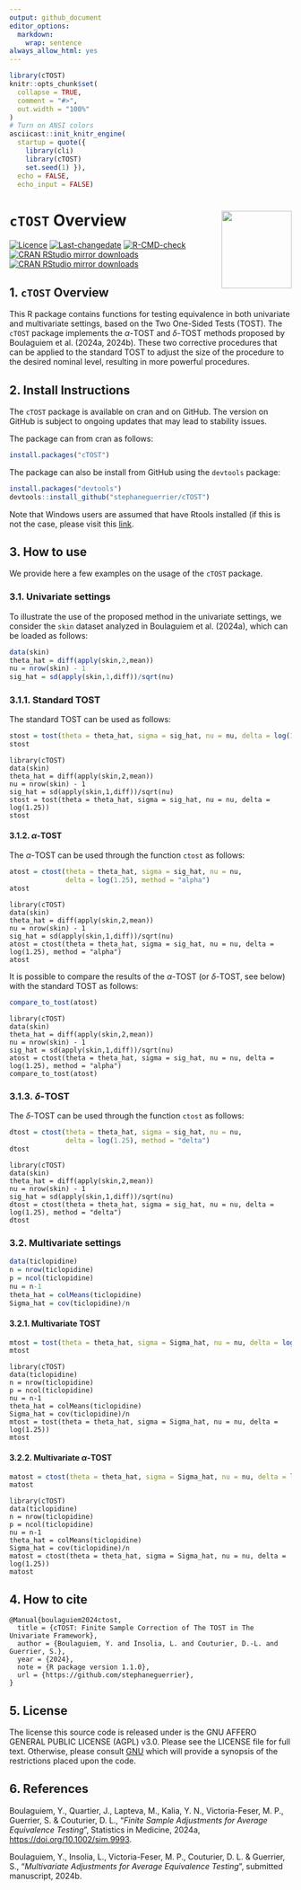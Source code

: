 ```yaml
---
output: github_document
editor_options:
  markdown:
    wrap: sentence
always_allow_html: yes
---
```


<!-- README.md is generated from README.Rmd. Please edit this file -->

```r
library(cTOST)
knitr::opts_chunk$set(
  collapse = TRUE,
  comment = "#>",
  out.width = "100%"
)
# Turn on ANSI colors
asciicast::init_knitr_engine(
  startup = quote({
    library(cli)
    library(cTOST)
    set.seed(1) }),
  echo = FALSE,
  echo_input = FALSE)
```
 

# `cTOST` Overview  <a href="https://yboulag.github.io/cTOST/"><img src="man/figures/hex-cTOST.png" alt="" align="right" height="138" width="125" /></a>

<!-- badges: start -->
[![Licence](https://img.shields.io/badge/licence-AGPL--3.0-blue.svg)](https://opensource.org/licenses/AGPL-3.0)
[![Last-changedate](https://img.shields.io/badge/last%20change-`r gsub('-', '--', Sys.Date())`-green.svg)](https://github.com/yboulag/cTOST)
[![R-CMD-check](https://github.com/yboulag/cTOST/actions/workflows/R-CMD-check.yaml/badge.svg)](https://github.com/yboulag/cTOST/actions/workflows/R-CMD-check.yaml)
[![CRAN RStudio mirror downloads](http://cranlogs.r-pkg.org/badges/cTOST)](https://www.r-pkg.org/pkg/cTOST)
[![CRAN RStudio mirror downloads](https://cranlogs.r-pkg.org/badges/grand-total/cTOST)](https://www.r-pkg.org/pkg/cTOST)
<!-- badges: end -->

## 1. `cTOST` Overview

This R package contains functions for testing equivalence in both univariate and multivariate settings, based on the Two One-Sided Tests (TOST). The `cTOST` package implements the $\alpha$-TOST and $\delta$-TOST methods proposed by Boulaguiem et al. (2024a, 2024b). These two corrective procedures that can be applied to the standard TOST to adjust the size of the procedure to the desired nominal level, resulting in more powerful procedures.

## 2. Install Instructions

The `cTOST` package is available on cran and on GitHub. The version on GitHub is subject to ongoing updates that may lead to stability issues.  

The package can from cran as follows:

```r
install.packages("cTOST")
```

The package can also be install from GitHub using the `devtools` package:

```r
install.packages("devtools")
devtools::install_github("stephaneguerrier/cTOST")
```

Note that Windows users are assumed that have Rtools installed (if this is not the case, please visit this [link](https://cran.r-project.org/bin/windows/Rtools/).

## 3. How to use

We provide here a few examples on the usage of the `cTOST` package.

### 3.1. Univariate settings

To illustrate the use of the proposed method in the univariate settings, we consider the `skin` dataset analyzed in Boulaguiem et al. (2024a), which can be loaded as follows:

```r
data(skin)
theta_hat = diff(apply(skin,2,mean))
nu = nrow(skin) - 1
sig_hat = sd(apply(skin,1,diff))/sqrt(nu)
```

### 3.1.1. Standard TOST

The standard TOST can be used as follows:

```r
stost = tost(theta = theta_hat, sigma = sig_hat, nu = nu, delta = log(1.25))
stost
```

```asciicast
library(cTOST)
data(skin)
theta_hat = diff(apply(skin,2,mean))
nu = nrow(skin) - 1
sig_hat = sd(apply(skin,1,diff))/sqrt(nu)
stost = tost(theta = theta_hat, sigma = sig_hat, nu = nu, delta = log(1.25))
stost
```

#### 3.1.2. $\alpha$-TOST

The $\alpha$-TOST can be used through the function `ctost` as follows:

```r
atost = ctost(theta = theta_hat, sigma = sig_hat, nu = nu, 
              delta = log(1.25), method = "alpha")
atost
```

```asciicast
library(cTOST)
data(skin)
theta_hat = diff(apply(skin,2,mean))
nu = nrow(skin) - 1
sig_hat = sd(apply(skin,1,diff))/sqrt(nu)
atost = ctost(theta = theta_hat, sigma = sig_hat, nu = nu, delta = log(1.25), method = "alpha")
atost
```

It is possible to compare the results of the $\alpha$-TOST (or $\delta$-TOST, see below) with the standard TOST as follows:

```r
compare_to_tost(atost)
```

```asciicast
library(cTOST)
data(skin)
theta_hat = diff(apply(skin,2,mean))
nu = nrow(skin) - 1
sig_hat = sd(apply(skin,1,diff))/sqrt(nu)
atost = ctost(theta = theta_hat, sigma = sig_hat, nu = nu, delta = log(1.25), method = "alpha")
compare_to_tost(atost)
```

### 3.1.3. $\delta$-TOST

The $\delta$-TOST can be used through the function `ctost` as follows:

```r
dtost = ctost(theta = theta_hat, sigma = sig_hat, nu = nu, 
              delta = log(1.25), method = "delta")
dtost
```

```asciicast
library(cTOST)
data(skin)
theta_hat = diff(apply(skin,2,mean))
nu = nrow(skin) - 1
sig_hat = sd(apply(skin,1,diff))/sqrt(nu)
dtost = ctost(theta = theta_hat, sigma = sig_hat, nu = nu, delta = log(1.25), method = "delta")
dtost
```

### 3.2. Multivariate settings

```r
data(ticlopidine)
n = nrow(ticlopidine)
p = ncol(ticlopidine)
nu = n-1
theta_hat = colMeans(ticlopidine)
Sigma_hat = cov(ticlopidine)/n
```

#### 3.2.1. Multivariate TOST

```r
mtost = tost(theta = theta_hat, sigma = Sigma_hat, nu = nu, delta = log(1.25))
mtost
```

```asciicast
library(cTOST)
data(ticlopidine)
n = nrow(ticlopidine)
p = ncol(ticlopidine)
nu = n-1
theta_hat = colMeans(ticlopidine)
Sigma_hat = cov(ticlopidine)/n
mtost = tost(theta = theta_hat, sigma = Sigma_hat, nu = nu, delta = log(1.25))
mtost
```

#### 3.2.2. Multivariate $\alpha$-TOST

```r
matost = ctost(theta = theta_hat, sigma = Sigma_hat, nu = nu, delta = log(1.25))
matost
```

```asciicast
library(cTOST)
data(ticlopidine)
n = nrow(ticlopidine)
p = ncol(ticlopidine)
nu = n-1
theta_hat = colMeans(ticlopidine)
Sigma_hat = cov(ticlopidine)/n
matost = ctost(theta = theta_hat, sigma = Sigma_hat, nu = nu, delta = log(1.25))
matost
```

## 4. How to cite

```{}
@Manual{boulaguiem2024ctost,
  title = {cTOST: Finite Sample Correction of The TOST in The Univariate Framework},
  author = {Boulaguiem, Y. and Insolia, L. and Couturier, D.-L. and Guerrier, S.},
  year = {2024},
  note = {R package version 1.1.0},
  url = {https://github.com/stephaneguerrier},
}
```

## 5. License

The license this source code is released under is the GNU AFFERO GENERAL PUBLIC LICENSE (AGPL) v3.0. Please see the LICENSE file for full text. Otherwise, please consult [GNU](https://www.gnu.org/licenses/agpl-3.0.en.html) which will provide a synopsis of the restrictions placed upon the code.

## 6. References

Boulaguiem, Y., Quartier, J., Lapteva, M., Kalia, Y. N., Victoria-Feser, M. P., Guerrier, S. & Couturier, D. L., "*Finite Sample Adjustments for Average Equivalence Testing*", Statistics in Medicine, 2024a, [https://doi.org/10.1002/sim.9993]( https://doi.org/10.1002/sim.9993).

Boulaguiem, Y., Insolia, L., Victoria-Feser, M. P., Couturier, D. L. & Guerrier, S., "*Multivariate Adjustments for Average Equivalence Testing*", submitted manuscript, 2024b.
